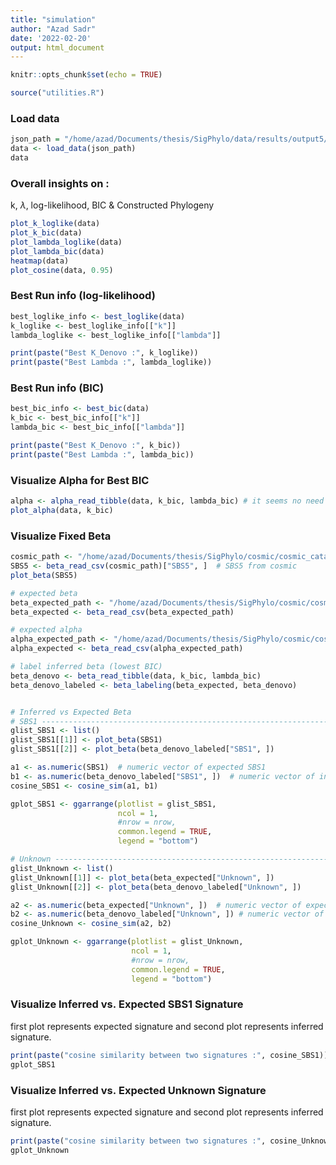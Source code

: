 ```yaml
---
title: "simulation"
author: "Azad Sadr"
date: '2022-02-20'
output: html_document
---
```


```r
knitr::opts_chunk$set(echo = TRUE)
```

```r
source("utilities.R")
```

### Load data
```r
json_path = "/home/azad/Documents/thesis/SigPhylo/data/results/output5/output.json"
data <- load_data(json_path)
data
```

### Overall insights on :
k, $\lambda$, log-likelihood, BIC & Constructed Phylogeny
```r
plot_k_loglike(data)
plot_k_bic(data)
plot_lambda_loglike(data)
plot_lambda_bic(data)
heatmap(data)
plot_cosine(data, 0.95)
```

### Best Run info (log-likelihood)
```r
best_loglike_info <- best_loglike(data)
k_loglike <- best_loglike_info[["k"]]
lambda_loglike <- best_loglike_info[["lambda"]]

print(paste("Best K_Denovo :", k_loglike))
print(paste("Best Lambda :", lambda_loglike))
```

### Best Run info (BIC)
```r
best_bic_info <- best_bic(data)
k_bic <- best_bic_info[["k"]]
lambda_bic <- best_bic_info[["lambda"]]

print(paste("Best K_Denovo :", k_bic))
print(paste("Best Lambda :", lambda_bic))
```

### Visualize Alpha for Best BIC
```r
alpha <- alpha_read_tibble(data, k_bic, lambda_bic) # it seems no need to this function
plot_alpha(data, k_bic)
```

### Visualize Fixed Beta
```r
cosmic_path <- "/home/azad/Documents/thesis/SigPhylo/cosmic/cosmic_catalogue.csv"
SBS5 <- beta_read_csv(cosmic_path)["SBS5", ]  # SBS5 from cosmic
plot_beta(SBS5)
```

```r
# expected beta
beta_expected_path <- "/home/azad/Documents/thesis/SigPhylo/cosmic/cosmic_catalogue.csv"
beta_expected <- beta_read_csv(beta_expected_path)

# expected alpha
alpha_expected_path <- "/home/azad/Documents/thesis/SigPhylo/cosmic/cosmic_catalogue.csv"
alpha_expected <- beta_read_csv(alpha_expected_path)
```


```r
# label inferred beta (lowest BIC)
beta_denovo <- beta_read_tibble(data, k_bic, lambda_bic)
beta_denovo_labeled <- beta_labeling(beta_expected, beta_denovo)
```

```r


```


```r
# Inferred vs Expected Beta
# SBS1 -------------------------------------------------------------------------
glist_SBS1 <- list()
glist_SBS1[[1]] <- plot_beta(SBS1)
glist_SBS1[[2]] <- plot_beta(beta_denovo_labeled["SBS1", ])

a1 <- as.numeric(SBS1)  # numeric vector of expected SBS1
b1 <- as.numeric(beta_denovo_labeled["SBS1", ])  # numeric vector of inferred SBS1
cosine_SBS1 <- cosine_sim(a1, b1)

gplot_SBS1 <- ggarrange(plotlist = glist_SBS1, 
                        ncol = 1, 
                        #nrow = nrow, 
                        common.legend = TRUE, 
                        legend = "bottom")

# Unknown ----------------------------------------------------------------------
glist_Unknown <- list()
glist_Unknown[[1]] <- plot_beta(beta_expected["Unknown", ])
glist_Unknown[[2]] <- plot_beta(beta_denovo_labeled["Unknown", ])

a2 <- as.numeric(beta_expected["Unknown", ])  # numeric vector of expected Unknown
b2 <- as.numeric(beta_denovo_labeled["Unknown", ]) # numeric vector of inferred Unknown
cosine_Unknown <- cosine_sim(a2, b2)

gplot_Unknown <- ggarrange(plotlist = glist_Unknown, 
                           ncol = 1, 
                           #nrow = nrow, 
                           common.legend = TRUE, 
                           legend = "bottom")
```

### Visualize Inferred vs. Expected SBS1 Signature
first plot represents expected signature and second plot represents inferred signature.
```r
print(paste("cosine similarity between two signatures :", cosine_SBS1))
gplot_SBS1
```

### Visualize Inferred vs. Expected Unknown Signature
first plot represents expected signature and second plot represents inferred signature.
```r
print(paste("cosine similarity between two signatures :", cosine_Unknown))
gplot_Unknown
```


